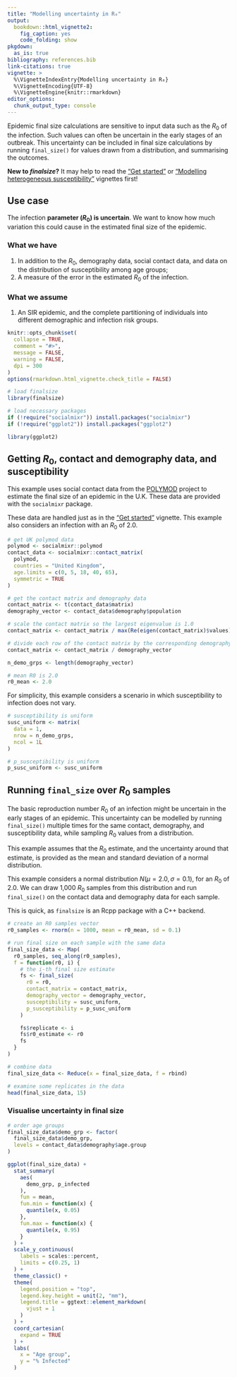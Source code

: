 ```yaml
---
title: "Modelling uncertainty in R₀"
output:
  bookdown::html_vignette2:
    fig_caption: yes
    code_folding: show
pkgdown:
  as_is: true
bibliography: references.bib
link-citations: true
vignette: >
  %\VignetteIndexEntry{Modelling uncertainty in R₀}
  %\VignetteEncoding{UTF-8}
  %\VignetteEngine{knitr::rmarkdown}
editor_options: 
  chunk_output_type: console
---
```


Epidemic final size calculations are sensitive to input data such as the $R_0$ of the infection. Such values can often be uncertain in the early stages of an outbreak. This uncertainty can be included in final size calculations by running `final_size()` for values drawn from a distribution, and summarising the outcomes.

::: {.alert .alert-warning}
**New to _finalsize_?** It may help to read the ["Get started"](finalsize.html) or ["Modelling heterogeneous susceptibility"](varying_susceptibility.Rmd) vignettes first!
:::

::: {.alert .alert-primary}
## Use case {-}

The infection **parameter ($R_0$) is uncertain**. We want to know how much variation this could cause in the estimated final size of the epidemic.
:::

::: {.alert .alert-secondary}
### What we have {-}

  1. In addition to the $R_0$, demography data, social contact data, and data on the distribution of susceptibility among age groups;
  2. A measure of the error in the estimated $R_0$ of the infection.

### What we assume {-}

  1. An SIR epidemic, and the complete partitioning of individuals into different demographic and infection risk groups.
:::

```r
knitr::opts_chunk$set(
  collapse = TRUE,
  comment = "#>",
  message = FALSE,
  warning = FALSE,
  dpi = 300
)
options(rmarkdown.html_vignette.check_title = FALSE)
```

```r
# load finalsize
library(finalsize)

# load necessary packages
if (!require("socialmixr")) install.packages("socialmixr")
if (!require("ggplot2")) install.packages("ggplot2")

library(ggplot2)
```

## Getting $R_0$, contact and demography data, and susceptibility

This example uses social contact data from the [POLYMOD](https://cordis.europa.eu/project/id/502084) project to estimate the final size of an epidemic in the U.K. These data are provided with the `socialmixr` package.

These data are handled just as in the ["Get started"](finalsize.html) vignette. This example also considers an infection with an $R_0$ of 2.0.

```r
# get UK polymod data
polymod <- socialmixr::polymod
contact_data <- socialmixr::contact_matrix(
  polymod,
  countries = "United Kingdom",
  age.limits = c(0, 5, 18, 40, 65),
  symmetric = TRUE
)

# get the contact matrix and demography data
contact_matrix <- t(contact_data$matrix)
demography_vector <- contact_data$demography$population

# scale the contact matrix so the largest eigenvalue is 1.0
contact_matrix <- contact_matrix / max(Re(eigen(contact_matrix)$values))

# divide each row of the contact matrix by the corresponding demography
contact_matrix <- contact_matrix / demography_vector

n_demo_grps <- length(demography_vector)
```

```r
# mean R0 is 2.0
r0_mean <- 2.0
```

For simplicity, this example considers a scenario in which susceptibility to infection does not vary.

```r
# susceptibility is uniform
susc_uniform <- matrix(
  data = 1,
  nrow = n_demo_grps,
  ncol = 1L
)

# p_susceptibility is uniform
p_susc_uniform <- susc_uniform
```

## Running `final_size` over $R_0$ samples

The basic reproduction number $R_0$ of an infection might be uncertain in the early stages of an epidemic. This uncertainty can be modelled by running `final_size()` multiple times for the same contact, demography, and susceptibility data, while sampling $R_0$ values from a distribution.

This example assumes that the $R_0$ estimate, and the uncertainty around that estimate, is provided as the mean and standard deviation of a normal distribution.

This example considers a normal distribution $N(\mu = 2.0, \sigma = 0.1)$, for an $R_0$ of 2.0. We can draw 1,000 $R_0$ samples from this distribution and run `final_size()` on the contact data and demography data for each sample.

This is quick, as `finalsize` is an Rcpp package with a C++ backend.

```r
# create an R0 samples vector
r0_samples <- rnorm(n = 1000, mean = r0_mean, sd = 0.1)
```

```r
# run final size on each sample with the same data
final_size_data <- Map(
  r0_samples, seq_along(r0_samples),
  f = function(r0, i) {
    # the i-th final size estimate
    fs <- final_size(
      r0 = r0,
      contact_matrix = contact_matrix,
      demography_vector = demography_vector,
      susceptibility = susc_uniform,
      p_susceptibility = p_susc_uniform
    )

    fs$replicate <- i
    fs$r0_estimate <- r0
    fs
  }
)

# combine data
final_size_data <- Reduce(x = final_size_data, f = rbind)

# examine some replicates in the data
head(final_size_data, 15)
```

### Visualise uncertainty in final size

```r
# order age groups
final_size_data$demo_grp <- factor(
  final_size_data$demo_grp,
  levels = contact_data$demography$age.group
)
```

```r
ggplot(final_size_data) +
  stat_summary(
    aes(
      demo_grp, p_infected
    ),
    fun = mean,
    fun.min = function(x) {
      quantile(x, 0.05)
    },
    fun.max = function(x) {
      quantile(x, 0.95)
    }
  ) +
  scale_y_continuous(
    labels = scales::percent,
    limits = c(0.25, 1)
  ) +
  theme_classic() +
  theme(
    legend.position = "top",
    legend.key.height = unit(2, "mm"),
    legend.title = ggtext::element_markdown(
      vjust = 1
    )
  ) +
  coord_cartesian(
    expand = TRUE
  ) +
  labs(
    x = "Age group",
    y = "% Infected"
  )
```
